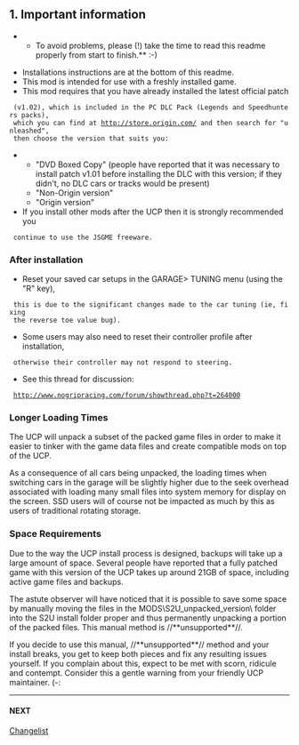 == 1. Important information ==


**To avoid problems, please (!) take the time to read this readme properly from start to finish.** :-)

* Installations instructions are at the bottom of this readme.
* This mod is intended for use with a freshly installed game. 
* This mod requires that you have already installed the latest official patch
  (v1.02), which is included in the PC DLC Pack (Legends and Speedhunters packs),
  which you can find at http://store.origin.com/ and then search for "unleashed",
  then choose the version that suits you:
** "DVD Boxed Copy" (people have reported that it was necessary to install patch v1.01 before installing the DLC with this version; if they didn't, no DLC cars or tracks would be present)
** "Non-Origin version"
** "Origin version"
* If you install other mods after the UCP then it is strongly recommended you
  continue to use the JSGME freeware.

=== After installation ===

* Reset your saved car setups in the GARAGE> TUNING menu (using the "R" key),
  this is due to the significant changes made to the car tuning (ie, fixing
  the reverse toe value bug). 
* Some users may also need to reset their controller profile after installation,
  otherwise their controller may not respond to steering.
* See this thread for discussion:
  http://www.nogripracing.com/forum/showthread.php?t=264000

=== Longer Loading Times ===

The UCP will unpack a subset of the packed game files in order to make it easier to tinker with the game data files and create compatible mods on top of the UCP.

As a consequence of all cars being unpacked, the loading times when switching cars in the garage will be slightly higher due to the seek overhead associated with loading many small files into system memory for display on the screen. SSD users will of course not be impacted as much by this as users of traditional rotating storage.

=== Space Requirements ===

Due to the way the UCP install process is designed, backups will take up a large amount of space. Several people have reported that a fully patched game with this version of the UCP takes up around 21GB of space, including active game files and backups.

The astute observer will have noticed that it is possible to save some space by manually moving the files in the MODS\S2U_unpacked_version\ folder into the S2U install folder proper and thus permanently unpacking a portion of the packed files. This manual method is //**unsupported**//.

If you decide to use this manual, //**unsupported**// method and your install breaks, you get to keep both pieces and fix any resulting issues yourself. If you complain about this, expect to be met with scorn, ridicule and contempt. Consider this a gentle warning from your friendly UCP maintainer. (-:
----

==== NEXT ====

[[Changelist]]